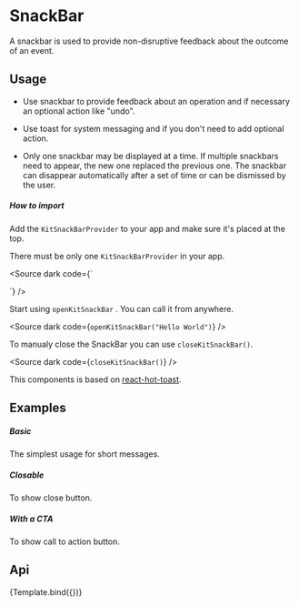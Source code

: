 

<Meta
    title="Design System/Feedback/SnackBar"
    argTypes={SnackBarArgTypes}
/>

# SnackBar

A snackbar is used to provide non-disruptive feedback about the outcome of an event.

## Usage

- Use snackbar to provide feedback about an operation and if necessary an optional action like "undo".

- Use toast for system messaging and if you don't need to add optional action.

- Only one snackbar may be displayed at a time. If multiple snackbars need to appear, the new one replaced the previous one. The snackbar can disappear automatically after a set of time or can be dismissed by the user.

##### How to import

Add the `KitSnackBarProvider` to your app and make sure it's placed at the top.

There must be only one `KitSnackBarProvider` in your app.

<Source dark code={`

<div>
    <KitSnackBarProvider/>
</div>
`} />

Start using `openKitSnackBar` . You can call it from anywhere.

<Source dark code={`
openKitSnackBar("Hello World")
`} />

To manualy close the SnackBar you can use `closeKitSnackBar()`.

<Source dark code={`
closeKitSnackBar()
`} />

This components is based on [react-hot-toast](https://react-hot-toast.com/).

## Examples

##### Basic

The simplest usage for short messages.

<CustomCanvas content={Exemples.Basic} source={Sources.Basic} />

##### Closable

To show close button.

<CustomCanvas content={Exemples.Closable} source={Sources.Closable} />

##### With a CTA

To show call to action button.

<CustomCanvas content={Exemples.CallToAction} source={Sources.CallToAction} />

## Api

<Canvas>
    <Story name="SnackBar">{Template.bind({})}</Story>
</Canvas>

<Controls story="SnackBar" />
